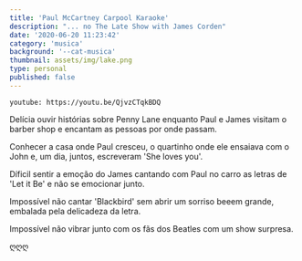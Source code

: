 ```yaml
---
title: 'Paul McCartney Carpool Karaoke'
description: "... no The Late Show with James Corden"
date: '2020-06-20 11:23:42'
category: 'musica'
background: '--cat-musica'
thumbnail: assets/img/lake.png
type: personal
published: false
---
```


`youtube: https://youtu.be/QjvzCTqkBDQ`
 
Delícia ouvir histórias sobre Penny Lane enquanto Paul e James visitam o barber shop e encantam as pessoas por onde passam. 

Conhecer a casa onde Paul cresceu, o quartinho onde ele ensaiava com o John e, um dia, juntos, escreveram 'She loves you'.

Díficil sentir a emoção do James cantando com Paul no carro as letras de 'Let it Be' e não se emocionar junto. 

Impossível não cantar 'Blackbird' sem abrir um sorriso beeem grande, embalada pela delicadeza da letra.

Impossível não vibrar junto com os fãs dos Beatles com um show surpresa.

ღღღ